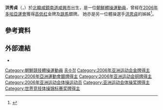 {{Infobox gymnast
|name= 洪秀貞
|image=
|imagesize=
|caption=
|fullname= Hong Su-jong
|nickname=
|nationality= {{DPRK}}
|birth_date= {{Birth date and age|1986|3|9}}
|birthplace={{DPRK-PRK}}[[咸鏡南道|咸鏡南道]][[咸興市|咸興市]]<ref name=FIG>{{FIG| id=22728 |name=洪恩貞}}</ref>
|hometown=
|height= {{height|m=1.46}}<ref>{{cite web |url=http://www.sports-reference.com/olympics/athletes/ho/hong-su-jong-1.html |title=Hong Su-jong |publisher=Sports Reference |language=en |access-date=2014-11-18 |archive-url=https://web.archive.org/web/20140715234622/http://www.sports-reference.com/olympics/athletes/ho/hong-su-jong-1.html |archive-date=2014-07-15 |dead-url=yes }}</ref>
|discipline= WAG
|level= Senior
|natlteam=
|club = 朝鮮平壤體育團
|gym=
|collegeteam=
|headcoach= Choe Kyong-hui
|assistcoach=
|formercoach=
|choreographer= Choe Kyong-hui
|music= Grieg Concert by Austria
|eponymousskills=
|retired=
|show-medals = yes
|medaltemplates=
{{MedalSport | Women's [[gymnastics|gymnastics]]}}
{{MedalCountry|{{PRK}}}}
{{MedalCompetition | [[World_Artistic_Gymnastics_Championships|World Championships]]}}
{{MedalSilver|[[2007_World_Artistic_Gymnastics_Championships|2007 Stuttgart]]|Vault}}
{{MedalCompetition | [[Asian_Games|Asian Games]]}}
{{MedalGold | [[2006_Asian_Games|2006 Doha]] | [[Gymnastics_at_the_2006_Asian_Games|Uneven bars]]}}
{{MedalSilver| 2006 Doha | Team}}
{{MedalSilver| 2006 Doha | Vault}}
{{MedalBronze| 2006 Doha | All-around }}
}}
{{Infobox Korean name
| hangul  = 홍수정
| hanja   = 
| rr      = Hong Sujeong
| mr      = Hong Sujŏng
| context = North
| image   = 
| caption = 
}}

'''洪秀貞'''（{{lang|ko|'''홍수정'''}}，{{bd|1986年|3月9日|catIdx=Hong}}）於[[北韓|北韓]][[咸鏡南道|咸鏡南道]][[咸興市|咸興市]]出生，是一位[[朝鮮|朝鮮]][[體操|體操]][[體操運動員|運動員]]，曾經在[[2006年多哈亞運會|2006年多哈亞運會]]獲得[[高低杠|高低杠]]金牌及[[跳馬|跳馬]]銀牌。
她亦是另一位體操選手[[洪恩貞|洪恩貞]]的姊姊<ref>{{cite journal |url=http://www.intlgymnast.com/index.php?option=com_content&view=article&id=1996:fig-rejects-appeal-no-worlds-for-north-korea&catid=2:news&Itemid=166 |title=FIG Rejects Appeal; No Worlds for North Korea |author=Amanda Turner |publisher=[[International_Gymnast_Magazine|International Gymnast Magazine]] |date=2010-10-14 |language=en |accessdate=2014-11-18 |archive-date=2017-08-14 |archive-url=https://web.archive.org/web/20170814105016/http://www.intlgymnast.com/index.php?option=com_content&view=article&id=1996:fig-rejects-appeal-no-worlds-for-north-korea&catid=2:news&Itemid=166 |dead-url=no }}</ref>。

==參考資料==
{{reflist}}

==外部連結==
* {{Fig|id=76|name=Hong Su-jong}}
{{DEFAULTSORT:Hong, Su-jong}}
[[Category:朝鮮競技體操運動員|Category:朝鮮競技體操運動員]]
[[Category:咸鏡南道出身人物|홍수정]]
[[Category:2006年亚洲运动会金牌得主|Category:2006年亚洲运动会金牌得主]]
[[Category:2006年亞洲運動會銀牌得主|Category:2006年亞洲運動會銀牌得主]]
[[Category:2006年亚洲运动会铜牌得主|Category:2006年亚洲运动会铜牌得主]]
[[Category:2006年亚洲运动会体操运动员|Category:2006年亚洲运动会体操运动员]]
[[Category:亚洲运动会体操奖牌得主|Category:亚洲运动会体操奖牌得主]]
[[Category:世界竞技体操锦标赛奖牌得主|Category:世界竞技体操锦标赛奖牌得主]]